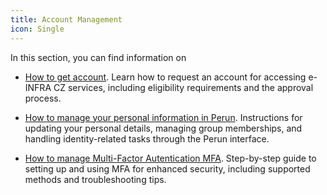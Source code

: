 ```yaml
---
title: Account Management
icon: Single
---
```



In this section, you can find information on

- [How to get account](./access/account).
Learn how to request an account for accessing e-INFRA CZ services, including eligibility requirements and the approval process.

- [How to manage your personal information in Perun](./access/perun).
Instructions for updating your personal details, managing group memberships, and handling identity-related tasks through the Perun interface.

- [How to manage Multi-Factor Autentication MFA](./access/mfa).
Step-by-step guide to setting up and using MFA for enhanced security, including supported methods and troubleshooting tips.

